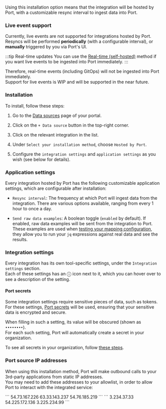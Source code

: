 
Using this installation option means that the integration will be hosted by Port, with a customizable resync interval to ingest data into Port.

<h3>Live event support</h3>

Currently, live events are not supported for integrations hosted by Port.  
Resyncs will be performed **periodically** (with a configurable interval), or **manually** triggered by you via Port's UI.

:::tip Real-time updates
You can use the [Real-time (self-hosted)](?installation-methods=real-time-self-hosted#setup) method if you want live events to be ingested into Port immediately.
:::

Therefore, real-time events (including GitOps) will not be ingested into Port immediately.  
Support for live events is WIP and will be supported in the near future.

<h3>Installation</h3>

To install, follow these steps:

1. Go to the [Data sources](https://app.getport.io/settings/data-sources) page of your portal.

2. Click on the `+ Data source` button in the top-right corner.

3. Click on the relevant integration in the list.

4. Under `Select your installation method`, choose `Hosted by Port`.

5. Configure the `integration settings` and `application settings` as you wish (see below for details).

<h3>Application settings</h3>

Every integration hosted by Port has the following customizable application settings, which are configurable after installation:

- `Resync interval`: The frequency at which Port will ingest data from the integration. There are various options available, ranging from every 1 hour to once a day.

- `Send raw data examples`: A boolean toggle (`enabled` by default). If enabled, raw data examples will be sent from the integration to Port. These examples are used when [testing your mapping configuration](/build-your-software-catalog/customize-integrations/configure-mapping#test-your-mapping---jq-playground), they allow you to run your `jq` expressions against real data and see the results.

<h3>Integration settings</h3>

Every integration has its own tool-specific settings, under the `Integration settings` section.  
Each of these settings has an ⓘ icon next to it, which you can hover over to see a description of the setting.

<h4>Port secrets</h4>

Some integration settings require sensitive pieces of data, such as tokens.  
For these settings, [Port secrets](/sso-rbac/port-secrets/) will be used, ensuring that your sensitive data is encrypted and secure.

When filling in such a setting, its value will be obscured (shown as `••••••••`).  
For each such setting, Port will automatically create a secret in your organization.  

To see all secrets in your organization, follow [these steps](/sso-rbac/port-secrets/#usage).

<h3>Port source IP addresses</h3>

When using this installation method, Port will make outbound calls to your 3rd-party applications from static IP addresses.  
You may need to add these addresses to your allowlist, in order to allow Port to interact with the integrated service:

<Tabs>
<TabItem value="eu" label="Europe (EU)">
```
54.73.167.226  
63.33.143.237  
54.76.185.219
```
</TabItem>
<TabItem value="us" label="United States (US)">
```
3.234.37.33  
54.225.172.136  
3.225.234.99
```
</TabItem>
</Tabs>


